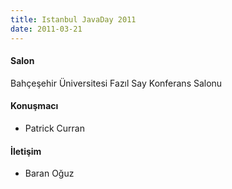 ```yaml
---
title: Istanbul JavaDay 2011
date: 2011-03-21
---
```


#### Salon
Bahçeşehir Üniversitesi Fazıl Say Konferans Salonu

#### Konuşmacı
- Patrick Curran

#### İletişim
- Baran Oğuz